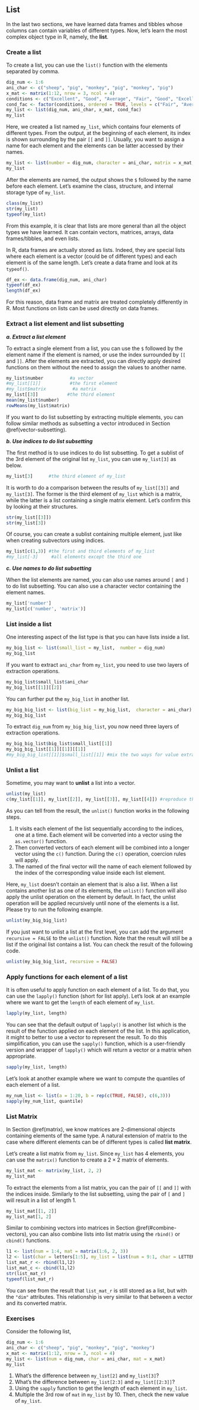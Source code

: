 ## List {#list}

In the last two sections, we have learned data frames and tibbles whose columns can contain variables of different types. Now, let's learn the most complex object type in R, namely, the **list**. 

### Create a list
To create a list, you can use the `list()` function with the elements separated by comma. 
```r
dig_num <- 1:6
ani_char <- c("sheep", "pig", "monkey", "pig", "monkey", "pig")
x_mat <- matrix(1:12, nrow = 3, ncol = 4)
conditions <- c("Excellent", "Good", "Average", "Fair", "Good", "Excellent")
cond_fac <- factor(conditions, ordered = TRUE, levels = c("Fair", "Average", "Good", "Excellent"))
my_list <- list(dig_num, ani_char, x_mat, cond_fac)
my_list
```

Here, we created a list named `my_list`, which contains four elements of different types. From the output, at the beginning of each element, its index is shown surrounding by the pair `[[` and `]]`. Usually, you want to assign a name for each element and the elements can be latter accessed by their names.
```r
my_list <- list(number = dig_num, character = ani_char, matrix = x_mat, factor = cond_fac)
my_list
```

After the elements are named, the output shows the `$` followed by the name before each element. Let's examine the class, structure, and internal storage type of `my_list`.
```r
class(my_list)
str(my_list)
typeof(my_list)
```

From this example, it is clear that lists are more general than all the object types we have learned. It can contain vectors, matrices, arrays, data frames/tibbles, and even lists. 


::: {.infobox .caution data-latex="{caution}"}
In R, data frames are actually stored as lists. Indeed, they are special lists where each element is a vector (could be of different types) and each element is of the same length. Let's create a data frame and look at its `typeof()`.
```r
df_ex <- data.frame(dig_num, ani_char)
typeof(df_ex)
length(df_ex)
```
For this reason,  data frame and matrix are treated completely differently in R. Most functions on lists can be used directly on data frames. 
::: 




### Extract a list element and list subsetting

***a. Extract a list element*** 

To extract a single element from a list, you can use the `$` followed by the element name if the element is named, or use the index surrounded by `[[` and `]]`. After the elements are extracted, you can directly apply desired functions on them without the need to assign the values to another name. 
```r
my_list$number          #a vector
#my_list[[1]]           #the first element
#my_list$matrix          #a matrix
my_list[[3]]           #the third element
mean(my_list$number)
rowMeans(my_list$matrix)
```

If you want to do list subsetting by extracting multiple elements, you can follow similar methods as subsetting a vector introduced in Section \@ref(vector-subsetting). 

***b. Use indices to do list subsetting***

The first method is to use indices to do list subsetting.  To get a sublist of the 3rd element of the original list `my_list`, you can use `my_list[3]` as below.

```r
my_list[3]      #the third element of my_list
```

It is worth to do a comparison between the results of `my_list[[3]]` and `my_list[3]`. The former is the third element of `my_list` which is a matrix, while the latter is a list containing a single matrix element. Let's confirm this by looking at their structures.

```r
str(my_list[[3]])
str(my_list[3])
```

Of course, you can create a sublist containing multiple element, just like when creating subvectors using indices. 

```r
my_list[c(1,3)] #the first and third elements of my_list
#my_list[-3]     #all elements except the third one
```



***c. Use names to do list subsetting***

When the list elements are named, you can also use names around `[` and `]` to do list subsetting. You can also use a character vector containing the element names. 

```r
my_list['number']
my_list[c('number', 'matrix')]
```

### List inside a list

One interesting aspect of the list type is that you can have lists inside a list. 
```r
my_big_list <- list(small_list = my_list,  number = dig_num)
my_big_list
```
If you want to extract `ani_char` from `my_list`, you need to use two layers of extraction operations. 
```r
my_big_list$small_list$ani_char
my_big_list[[1]][[2]]
```

You can further put the `my_big_list` in another list. 
```r
my_big_big_list <- list(big_list = my_big_list,  character = ani_char)
my_big_big_list
```
To extract `dig_num` from `my_big_big_list`, you now need three layers of extraction operations.

```r
my_big_big_list$big_list$small_list[[1]]
my_big_big_list[[1]][[1]][[1]]
#my_big_big_list[[1]]$small_list[[1]] #mix the two ways for value extraction
```

### Unlist a list

Sometime, you may want to **unlist** a list into a vector. 
```r
unlist(my_list)
c(my_list[[1]], my_list[[2]], my_list[[3]], my_list[[4]]) #reproduce the result
```
As you can tell from the result, the `unlist()` function works in the following steps.

1. It visits each element of the list sequentially according to the indices, one at a time. Each element will be converted into a vector using the `as.vector()` function. 
2. Then converted vectors of each element will be combined into a longer vector using the `c()` function. During the `c()` operation, coercion rules will apply.
3. The named of the final vector will the name of each element followed by the index of the corresponding value inside each list element. 

Here, `my_list` doesn't contain an element that is also a list. When a list contains another list as one of its elements, the `unlist()` function will also apply the unlist operation on the element by default. In fact, the unlist operation will be applied recursively until none of the elements is a list. Please try to run the following example.
```r
unlist(my_big_big_list)
```


If you just want to unlist a list at the first level, you can add the argument `recursive = FALSE` to the `unlist()` function. Note that the result will still be a list if the original list contains a list. You can check the result of the following code.

```r
unlist(my_big_big_list, recursive = FALSE)
```

### Apply functions for each element of a list

It is often useful to apply function on each element of a list. To do that, you can use the `lapply()` function (short for list apply). Let's look at an example where we want to get the `length` of each element of `my_list`. 
```r
lapply(my_list, length)
```

You can see that the default output of `lapply()` is another list which is the result of the function applied on each element of the list. In this application, it might to better to use a vector to represent the result. To do this simplification, you can use the `sapply()` function, which is a user-friendly version and wrapper of `lapply()` which will return a vector or a matrix when appropriate. 

```r
sapply(my_list, length)
```

Let's look at another example where we want to compute the quantiles of each element of a list.
```r
my_num_list <- list(a = 1:20, b = rep(c(TRUE, FALSE), c(6,3)))
sapply(my_num_list, quantile)
```

### List Matrix
In Section \@ref(matrix), we know matrices are 2-dimensional objects containing elements of the same type. A natural extension of matrix to the case where different elements can be of different types is called **list matrix**.  

Let's create a list matrix from `my_list`. Since `my_list` has 4 elements, you can use the `matrix()` function to create a $2\times 2$ matrix of elements. 
```r
my_list_mat <- matrix(my_list, 2, 2)
my_list_mat
```

To extract the elements from a list matrix, you can the pair of `[[` and `]]` with the indices inside. Similarly to the list subsetting, using the pair of `[` and `]` will result in a list of length 1.
```r
my_list_mat[[1, 2]]
my_list_mat[1, 2]
```

Similar to combining vectors into matrices in Section \@ref(#combine-vectors), you can also combine lists into list matrix using the `rbind()` or `cbind()` functions.
```r
l1 <- list(num = 1:4, mat = matrix(1:6, 2, 3))
l2 <- list(char = letters[1:5], my_list = list(num = 9:1, char = LETTERS[1:7]))
list_mat_r <- rbind(l1,l2)
list_mat_c <- cbind(l1,l2)
str(list_mat_r)
typeof(list_mat_r)
```

You can see from the result that `list_mat_r` is still stored as a list, but with the `"dim"` attributes. This relationship is very similar to that between a vector and its converted matrix. 

### Exercises
Consider the following list,
```r
dig_num <- 1:6
ani_char <- c("sheep", "pig", "monkey", "pig", "monkey")
x_mat <- matrix(1:12, nrow = 3, ncol = 4)
my_list <- list(num = dig_num, char = ani_char, mat = x_mat)
my_list
```

1. What's the difference between `my_list[2]` and `my_list[3]`? 
2. What's the difference between `my_list[2:3]` and `my_list[[2:3]]`? 
3. Using the `sapply` function to get the length of each element in `my_list`.
4. Multiple the 3rd row of `mat` in `my_list` by 10. Then, check the new value of `my_list`.  
